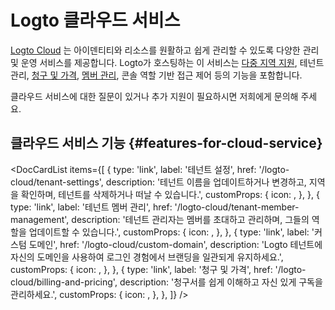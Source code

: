 
# Logto 클라우드 서비스

[Logto Cloud](https://cloud.logto.io) 는 아이덴티티와 리소스를 원활하고 쉽게 관리할 수 있도록 다양한 관리 및 운영 서비스를 제공합니다. Logto가 호스팅하는 이 서비스는 [다중 지역 지원](/logto-cloud/tenant-settings#tenant-region), 테넌트 관리, [청구 및 가격](/logto-cloud/billing-and-pricing), [멤버 관리](/logto-cloud/tenant-member-management), 콘솔 역할 기반 접근 제어 등의 기능을 포함합니다.

클라우드 서비스에 대한 질문이 있거나 추가 지원이 필요하시면 저희에게 문의해 주세요.

## 클라우드 서비스 기능 \{#features-for-cloud-service}

<DocCardList
  items={[
    {
      type: 'link',
      label: '테넌트 설정',
      href: '/logto-cloud/tenant-settings',
      description:
        '테넌트 이름을 업데이트하거나 변경하고, 지역을 확인하며, 테넌트를 삭제하거나 떠날 수 있습니다.',
      customProps: {
        icon: <TenantSettings />,
      },
    },
    {
      type: 'link',
      label: '테넌트 멤버 관리',
      href: '/logto-cloud/tenant-member-management',
      description:
        '테넌트 관리자는 멤버를 초대하고 관리하며, 그들의 역할을 업데이트할 수 있습니다.',
      customProps: {
        icon: <TenantMemberManagement />,
      },
    },
    {
      type: 'link',
      label: '커스텀 도메인',
      href: '/logto-cloud/custom-domain',
      description:
        'Logto 테넌트에 자신의 도메인을 사용하여 로그인 경험에서 브랜딩을 일관되게 유지하세요.',
      customProps: {
        icon: <CustomDomains />,
      },
    },
    {
      type: 'link',
      label: '청구 및 가격',
      href: '/logto-cloud/billing-and-pricing',
      description: '청구서를 쉽게 이해하고 자신 있게 구독을 관리하세요.',
      customProps: {
        icon: <PricingAndBilling />,
      },
    },
  ]}
/>
